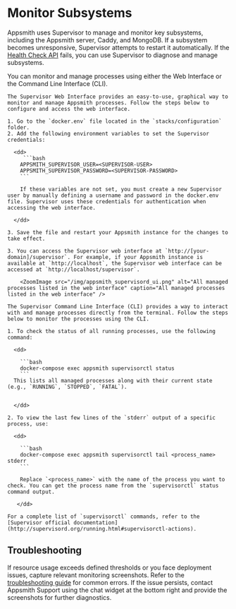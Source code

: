 

# Monitor Subsystems

Appsmith uses Supervisor to manage and monitor key subsystems, including the Appsmith server, Caddy, and MongoDB. If a subsystem becomes unresponsive, Supervisor attempts to restart it automatically. If the [Health Check API](/getting-started/setup/instance-management/API-Reference) fails, you can use Supervisor to diagnose and manage subsystems.


You can monitor and manage processes using either the Web Interface or the Command Line Interface (CLI).


<Tabs queryString="current-interface-type">
  <TabItem label="Web Interface" value="web">

    The Supervisor Web Interface provides an easy-to-use, graphical way to monitor and manage Appsmith processes. Follow the steps below to configure and access the web interface.

    1. Go to the `docker.env` file located in the `stacks/configuration` folder.
    2. Add the following environment variables to set the Supervisor credentials:

      <dd>
         ```bash
        APPSMITH_SUPERVISOR_USER=<SUPERVISOR-USER>
        APPSMITH_SUPERVISOR_PASSWORD=<SUPERVISOR-PASSWORD>
        ```

        If these variables are not set, you must create a new Supervisor user by manually defining a username and password in the docker.env file. Supervisor uses these credentials for authentication when accessing the web interface.

      </dd>

    3. Save the file and restart your Appsmith instance for the changes to take effect.

    3. You can access the Supervisor web interface at `http://[your-domain]/supervisor`. For example, if your Appsmith instance is available at `http://localhost`, the Supervisor web interface can be accessed at `http://localhost/supervisor`.

        <ZoomImage src="/img/appsmith_supervisord_ui.png" alt="All managed processes listed in the web interface" caption="All managed processes listed in the web interface" />

  </TabItem>
  <TabItem label="Command Line Interface" value="commandline">

    The Supervisor Command Line Interface (CLI) provides a way to interact with and manage processes directly from the terminal. Follow the steps below to monitor the processes using the CLI.

    1. To check the status of all running processes, use the following command:
      
      <dd>

        ```bash
        docker-compose exec appsmith supervisorctl status
        ```
      This lists all managed processes along with their current state (e.g., `RUNNING`, `STOPPED`, `FATAL`).


      </dd>

    2. To view the last few lines of the `stderr` output of a specific process, use:

      <dd>

        ```bash
        docker-compose exec appsmith supervisorctl tail <process_name> stderr
        ```

        Replace `<process_name>` with the name of the process you want to check. You can get the process name from the `supervisorctl` status command output.  

       </dd>

    For a complete list of `supervisorctl` commands, refer to the [Supervisor official documentation](http://supervisord.org/running.html#supervisorctl-actions).
  </TabItem>
</Tabs>





## Troubleshooting

If resource usage exceeds defined thresholds or you face deployment issues, capture relevant monitoring screenshots. Refer to the [troubleshooting guide](/help-and-support/troubleshooting-guide/deployment-errors) for common errors. If the issue persists, contact Appsmith Support using the chat widget at the bottom right and provide the screenshots for further diagnostics.